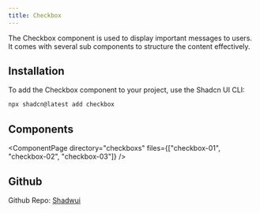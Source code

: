 ```yaml
---
title: Checkbox
---
```



The Checkbox component is used to display important messages to users. It comes with several sub components to structure the content effectively.

## Installation

To add the Checkbox component to your project, use the Shadcn UI CLI:

```bash
npx shadcn@latest add checkbox
```

## Components

<ComponentPage 
  directory="checkboxs" 
  files={["checkbox-01", "checkbox-02", "checkbox-03"]} 
/>

## Github
Github Repo: [Shadwui](https://github.com/sahilkumardev/shadwui)